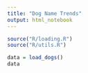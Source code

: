 ```yaml
---
title: "Dog Name Trends"
output: html_notebook
---
```



```r
source("R/loading.R")
source("R/utils.R")

data = load_dogs()
data

```

